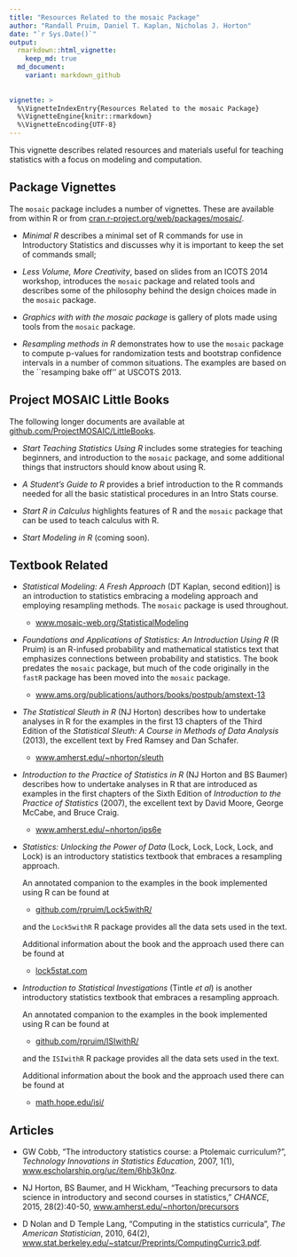 ```yaml
---
title: "Resources Related to the mosaic Package"
author: "Randall Pruim, Daniel T. Kaplan, Nicholas J. Horton"
date: "`r Sys.Date()`"
output:  
  rmarkdown::html_vignette:
    keep_md: true
  md_document:
    variant: markdown_github
    
  
vignette: >
  %\VignetteIndexEntry{Resources Related to the mosaic Package}
  %\VignetteEngine{knitr::rmarkdown}
  %\VignetteEncoding{UTF-8}
---
```




This vignette describes related resources and materials useful for teaching
statistics with a focus on modeling and computation.

## Package Vignettes

The `mosaic` package includes a number of vignettes. These are available 
from within R or from 
[cran.r-project.org/web/packages/mosaic/](http://cran.r-project.org/web/packages/mosaic/).

 * *Minimal R* describes a minimal set of R commands for use in 
	Introductory Statistics and discusses why it is important
		to keep the set of commands small;
		
 * *Less Volume, More Creativity*, based on slides from an 
	ICOTS 2014 workshop, introduces the `mosaic` package and related tools 
	and describes some of the philosophy behind the design choices made in the 
	`mosaic` package. 
	
 * *Graphics with with the mosaic package* is gallery of plots made 
	using tools from the `mosaic` package.
	
 * *Resampling methods in R* demonstrates how to use the `mosaic`
	package to compute p-values for randomization tests and bootstrap confidence 
	intervals in a number of common situations. The examples are based on the 
	``resamping bake off'' at USCOTS 2013.

## Project MOSAIC Little Books

The following longer documents are available at 
[github.com/ProjectMOSAIC/LittleBooks](https://github.com/ProjectMOSAIC/LittleBooks/blob/master/README.md).

 * *Start Teaching Statistics Using R* includes 
some strategies for teaching beginners, and introduction to the `mosaic` package,
and some additional things that instructors should know about using R.

 * *A Student's Guide to R* provides a brief introduction to 
the R commands needed for all the basic statistical procedures in 
an Intro Stats course.


 * *Start R in Calculus* highlights features 
of R and the `mosaic` package that can be used to teach 
calculus with R.

 * *Start Modeling in R* (coming soon).
 
## Textbook Related

 * *Statistical Modeling: A Fresh Approach* (DT Kaplan, second edition)]
is an introduction to statistics embracing a modeling approach and employing 
resampling methods. 
The `mosaic` package is used throughout.

    * [www.mosaic-web.org/StatisticalModeling](http://www.mosaic-web.org/StatisticalModeling)

 * *Foundations and Applications of Statistics: An Introduction Using R* (R Pruim) 
is an R-infused probability and mathematical statistics text that emphasizes 
connections between probability and statistics. The book predates the `mosaic` package, 
but much of the code originally in the `fastR` package has been moved into the `mosaic` package.

    * [www.ams.org/publications/authors/books/postpub/amstext-13](http://www.ams.org/publications/authors/books/postpub/amstext-13)

 * *The Statistical Sleuth in R* (NJ Horton)
		describes how to undertake analyses in R for the
		examples in the first 13 chapters of the Third Edition of the
		*Statistical Sleuth: A Course in Methods of Data Analysis* (2013),
		the excellent text by Fred Ramsey and Dan Schafer.

    * [www.amherst.edu/~nhorton/sleuth](http://www.amherst.edu/~nhorton/sleuth)
		
 * *Introduction to the Practice of Statistics in R* (NJ Horton and BS Baumer)
		describes how to undertake analyses in R that are introduced as examples in the first
		chapters of the Sixth Edition of *Introduction to the Practice of
		Statistics* (2007), the excellent text by David Moore, George McCabe,
		and Bruce Craig. 
		
    * [www.amherst.edu/~nhorton/ips6e](http://www.amherst.edu/~nhorton/ips6e) 

 * *Statistics: Unlocking the Power of Data* (Lock, Lock, Lock, Lock, and Lock) 
		is an introductory statistics textbook that embraces a resampling approach. 
		
    An annotated companion to the examples in the book implemented using R can be found at 
		
    * [github.com/rpruim/Lock5withR/](https://github.com/rpruim/Lock5withR/blob/master/README.md)
    
    and the `Lock5withR` R package provides all the data sets used in the text.
		
    Additional information about the book and the approach used there can be found at
		
    * [lock5stat.com](http://lock5stat.com) 
		

 * *Introduction to Statistical Investigations* (Tintle *et al*) 
		is another introductory statistics textbook that embraces a resampling approach. 
		
    An annotated companion to the examples in the book implemented using R can be found at 
		
    * [github.com/rpruim/ISIwithR/](https://github.com/rpruim/ISIwithR/blob/master/README.md)
    
    and the `ISIwithR` R package provides all the data sets used in the text.
    
    Additional information about the book and the approach used there can be found at
		
    * [math.hope.edu/isi/](http://math.hope.edu/isi/)
		
			

## Articles
 * GW Cobb, "The introductory statistics course: a Ptolemaic curriculum?", 
   *Technology Innovations in Statistics Education*, 2007, 1(1), 
   [www.escholarship.org/uc/item/6hb3k0nz](http://www.escholarship.org/uc/item/6hb3k0nz).

 * NJ Horton, BS Baumer, and H Wickham, "Teaching precursors to data science in introductory and second courses in statistics," *CHANCE*, 2015, 28(2):40-50, 
 [www.amherst.edu/~nhorton/precursors](http://www.amherst.edu/~nhorton/precursors)
 
 * D Nolan and D Temple Lang, "Computing in the statistics curricula", 
*The American Statistician*, 2010, 64(2), 
[www.stat.berkeley.edu/~statcur/Preprints/ComputingCurric3.pdf](http://www.stat.berkeley.edu/~statcur/Preprints/ComputingCurric3.pdf).

